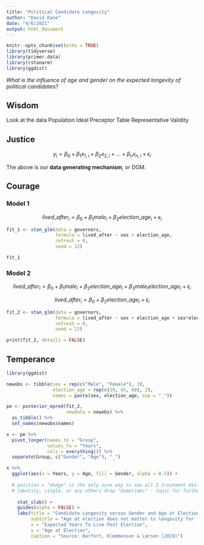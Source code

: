 ```yaml
---
title: "Political Candidate Longevity"
author: "David Kane"
date: "4/6/2021"
output: html_document
---
```


```r
knitr::opts_chunk$set(echo = TRUE)
library(tidyverse)
library(primer.data)
library(rstanarm)
library(ggdist)
```


*What is the influence of age and gender on the expected longevity of political candidates?*

## Wisdom

Look at the data
Population
Ideal Preceptor Table
Representative
Validity

## Justice

$$y_i = \beta_0  + \beta_1 x_{1,i} + \beta_2 x_{2,i} + ... + \beta_n x_{n,i} + \epsilon_i$$


The above is our **data generating mechanism**, or DGM.

## Courage

### Model 1

$$lived\_after_i = \beta_0  + \beta_1 male_i + \beta_2 election\_age_i + \epsilon_i$$

```r
fit_1 <- stan_glm(data = governors,
                  formula = lived_after ~ sex + election_age,
                  refresh = 0,
                  seed = 12)
```

```r
fit_1
```

### Model 2


$$lived\_after_i = \beta_0  + \beta_1 male_i + \beta_2 election\_age_i + \beta_3 male_i election\_age_i + \epsilon_i$$

$$lived\_after_i = \beta_0  + \beta_2 election\_age_i +  \epsilon_i$$

```r
fit_2 <- stan_glm(data = governors,
                  formula = lived_after ~ sex + election_age + sex*election_age,
                  refresh = 0,
                  seed = 12)
```

```r
print(fit_2, details = FALSE)
```


## Temperance


```r
library(ggdist)

newobs <- tibble(sex = rep(c("Male", "Female"), 3), 
                 election_age = rep(c(30, 45, 60), 2),
                 names = paste(sex, election_age, sep = "_"))
```

```r
pe <- posterior_epred(fit_2,
                      newdata = newobs) %>% 
  as_tibble() %>% 
  set_names(newobs$names)
```

```r
x <- pe %>% 
  pivot_longer(names_to = "Group",
               values_to = "Years",
               cols = everything()) %>% 
  separate(Group, c("Gender", "Age"), "_") 
```

```r
x %>% 
  ggplot(aes(x = Years, y = Age, fill = Gender, alpha = 0.5)) +
  
  # position = "dodge" is the only sure way to see all 3 treatment distributions
  # identity, single, or any others drop "Sometimes" - topic for further study
  
    stat_slab() +
    guides(alpha = FALSE) +
    labs(title = "Candidate Longevity versus Gender and Age at Election",
         subtitle = "Age at election does not matter to longevity for female candidates . . . ?", 
         x = "Expected Years To Live Post Election",
         y = "Age at Election",
         caption = "Source: Barfort, Klemmensen & Larsen (2019)")
```



